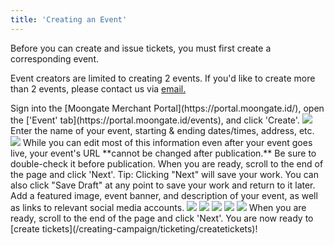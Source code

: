 ```yaml
---
title: 'Creating an Event'
---
```


Before you can create and issue tickets, you must first create a corresponding event. 

<Info>Event creators are limited to creating 2 events. If you'd like to create more than 2 events, please contact us via [email.](mailto:support@moongate.id)</Info>

<Steps>  
  <Step title="Register your event">
    Sign into the [Moongate Merchant Portal](https://portal.moongate.id/), open the ['Event' tab](https://portal.moongate.id/events), and click 'Create'.
    <img src="/images/creating-campaign/ticketing/creating an event/create event flow.gif"/>
  </Step>
  <Step title="Add basic information for your event">
    Enter the name of your event, starting & ending dates/times, address, etc.
    <img src="/images/creating-campaign/ticketing/creating an event/Fill Event Basic Info.png"/>
    <Warning>
        While you can edit most of this information even after your event goes live,
        your event's URL **cannot be changed after publication.** Be sure to double-check it
        before publication.
    </Warning>
    When you are ready, scroll to the end of the page and click 'Next'.
    <Tip>
        Tip: Clicking "Next" will save your work. You can also click "Save Draft" at any point
        to save your work and return to it later.  
    </Tip>
  </Step>
  <Step title="Fill out the details of your event">
    Add a featured image, event banner, and description of your event, as well as links to relevant social media accounts.
    <img src="/images/creating-campaign/ticketing/creating an event/Fill Event Details.png"/>
    <Tabs>
        <Tab title="Featured Image">
            <img src="/images/creating-campaign/ticketing/creating an event/Featured Image Location.png"/>
        </Tab>
        <Tab title="Event Banner">
            <img src="/images/creating-campaign/ticketing/creating an event/Event Banner Location.png"/>
        </Tab>
        <Tab title="Event Description">
            <img src="/images/creating-campaign/ticketing/creating an event/Event Description Location.png"/>
        </Tab>
        <Tab title="Socials/Website Links">
            <img src="/images/creating-campaign/ticketing/creating an event/Socials Location.png"/>
        </Tab>
    </Tabs>
        When you are ready, scroll to the end of the page and click 'Next'. You are now ready to [create tickets](/creating-campaign/ticketing/createtickets)!
  </Step>
</Steps>